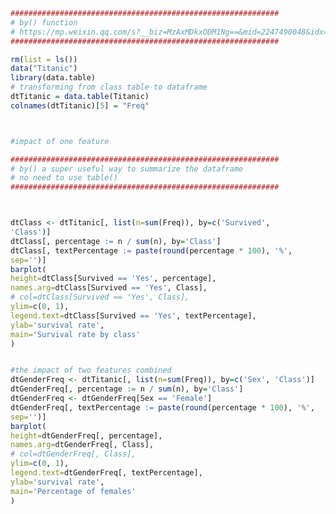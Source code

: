 


```r
############################################################
# by() function
# https://mp.weixin.qq.com/s?__biz=MzAxMDkxODM1Ng==&mid=2247490048&idx=1&sn=f79c7f9846515b8b588fefb135941f11&chksm=9b485abbac3fd3ad9c6432e3499882ce3a7cc460de9aacecb044745b310b660bec3ccca5cfe5&mpshare=1&scene=1&srcid=&key=bbe6b9114c051855c6e05c5f6a5dc16d5addeee60f7ac2d928317c33a17c5a647777eb26dd5d98532d1628085ee72a0a7eb83e2b7f5b3dc8f9c842ddd80609bbb2a627c9df7c7893b11d41fddf3a7011&ascene=1&uin=NzA3NTE3MTMz&devicetype=Windows+10&version=62060739&lang=en&pass_ticket=BtEL1XKYSfD1qCReMjnXodlolddB4kzH3wnV2pDFI0ABdnNAi32nzLgFOVceqYYQ
############################################################

rm(list = ls())
data("Titanic")
library(data.table)
# transforming from class table to dataframe
dtTitanic = data.table(Titanic)
colnames(dtTitanic)[5] = "Freq"



#impact of one feature

############################################################
# by() a super useful way to summarize the dataframe
# no need to use table()
############################################################



dtClass <- dtTitanic[, list(n=sum(Freq)), by=c('Survived',
'Class')]
dtClass[, percentage := n / sum(n), by='Class']
dtClass[, textPercentage := paste(round(percentage * 100), '%',
sep='')]
barplot(
height=dtClass[Survived == 'Yes', percentage],
names.arg=dtClass[Survived == 'Yes', Class],
# col=dtClass[Survived == 'Yes', Class],
ylim=c(0, 1),
legend.text=dtClass[Survived == 'Yes', textPercentage],
ylab='survival rate',
main='Survival rate by class'
)


#the impact of two features combined
dtGenderFreq <- dtTitanic[, list(n=sum(Freq)), by=c('Sex', 'Class')]
dtGenderFreq[, percentage := n / sum(n), by='Class']
dtGenderFreq <- dtGenderFreq[Sex == 'Female']
dtGenderFreq[, textPercentage := paste(round(percentage * 100), '%',
sep='')]
barplot(
height=dtGenderFreq[, percentage],
names.arg=dtGenderFreq[, Class],
# col=dtGenderFreq[, Class],
ylim=c(0, 1),
legend.text=dtGenderFreq[, textPercentage],
ylab='survival rate',
main='Percentage of females'
)
```

